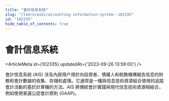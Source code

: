 ```yaml
---
title: "會計信息系統"
slug: "/learn/wiki/accounting-information-system--102335"
id: "102335"
hide_table_of_contents: true
---
```



# 會計信息系統

<ArticleMeta id={102335} updatedAt={'2023-09-26 13:59:00'} />
<div className='border-solid border-b border-t-0 my-4 border-[var(--ifm-color-gray-300)]' />

會計信息系統 (AIS) 涉及內部用户用於向投資者、債權人和税務機構報告信息的財務和會計數據的收集、存儲和處理。它通常是一種與信息技術資源結合使用的追蹤會計活動的基於計算機的方法。AIS 將傳統會計實踐與現代信息技術資源相結合，例如使用普遍公認會計原則 (GAAP)。
